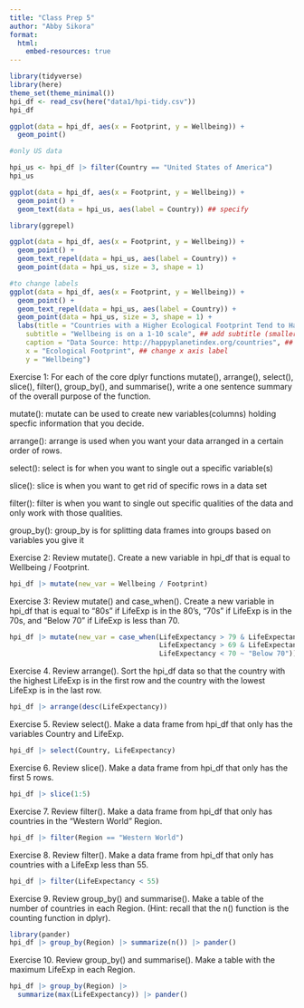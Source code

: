 ```yaml
---
title: "Class Prep 5"
author: "Abby Sikora"
format: 
  html:
    embed-resources: true
---
```


```r
library(tidyverse)
library(here)
theme_set(theme_minimal())
hpi_df <- read_csv(here("data1/hpi-tidy.csv"))
hpi_df
```

```r
ggplot(data = hpi_df, aes(x = Footprint, y = Wellbeing)) +
  geom_point()

#only US data

hpi_us <- hpi_df |> filter(Country == "United States of America")
hpi_us

ggplot(data = hpi_df, aes(x = Footprint, y = Wellbeing)) +
  geom_point() +
  geom_text(data = hpi_us, aes(label = Country)) ## specify

library(ggrepel)

ggplot(data = hpi_df, aes(x = Footprint, y = Wellbeing)) +
  geom_point() +
  geom_text_repel(data = hpi_us, aes(label = Country)) +
  geom_point(data = hpi_us, size = 3, shape = 1)

#to change labels
ggplot(data = hpi_df, aes(x = Footprint, y = Wellbeing)) +
  geom_point() +
  geom_text_repel(data = hpi_us, aes(label = Country)) +
  geom_point(data = hpi_us, size = 3, shape = 1) +
  labs(title = "Countries with a Higher Ecological Footprint Tend to Have Citizens with Higher Wellbeing", ## add title
    subtitle = "Wellbeing is on a 1-10 scale", ## add subtitle (smaller text size than the title)
    caption = "Data Source: http://happyplanetindex.org/countries", ## add caption to the bottom of the figure
    x = "Ecological Footprint", ## change x axis label
    y = "Wellbeing")
```

Exercise 1: For each of the core dplyr functions mutate(), arrange(), select(), slice(), filter(), group_by(), and summarise(), write a one sentence summary of the overall purpose of the function.

mutate(): mutate can be used to create new variables(columns) holding specfic information that you decide.

arrange(): arrange is used when you want your data arranged in a certain order of rows.

select(): select is for when you want to single out a specific variable(s)

slice(): slice is when you want to get rid of specific rows in a data set

filter(): filter is when you want to single out specific qualities of the data and only work with those qualities.

group_by(): group_by is for splitting data frames into groups based on variables you give it


Exercise 2: Review mutate(). Create a new variable in hpi_df that is equal to Wellbeing / Footprint.

```r
hpi_df |> mutate(new_var = Wellbeing / Footprint)
```

Exercise 3: Review mutate() and case_when(). Create a new variable in hpi_df that is equal to "80s" if LifeExp is in the 80’s, "70s" if LifeExp is in the 70s, and "Below 70" if LifeExp is less than 70.

```r
hpi_df |> mutate(new_var = case_when(LifeExpectancy > 79 & LifeExpectancy < 90 ~ "80's",
                                     LifeExpectancy > 69 & LifeExpectancy < 80 ~ "70's",
                                     LifeExpectancy < 70 ~ "Below 70"))
```

Exercise 4. Review arrange(). Sort the hpi_df data so that the country with the highest LifeExp is in the first row and the country with the lowest LifeExp is in the last row.

```r
hpi_df |> arrange(desc(LifeExpectancy))
```

Exercise 5. Review select(). Make a data frame from hpi_df that only has the variables Country and LifeExp.

```r
hpi_df |> select(Country, LifeExpectancy)
```
Exercise 6. Review slice(). Make a data frame from hpi_df that only has the first 5 rows.

```r
hpi_df |> slice(1:5)
```

Exercise 7. Review filter(). Make a data frame from hpi_df that only has countries in the "Western World" Region.

```r
hpi_df |> filter(Region == "Western World")
```

Exercise 8. Review filter(). Make a data frame from hpi_df that only has countries with a LifeExp less than 55.

```r
hpi_df |> filter(LifeExpectancy < 55)
```

Exercise 9. Review group_by() and summarise(). Make a table of the number of countries in each Region. (Hint: recall that the n() function is the counting function in dplyr).

```r
library(pander)
hpi_df |> group_by(Region) |> summarize(n()) |> pander()
```

Exercise 10. Review group_by() and summarise(). Make a table with the maximum LifeExp in each Region.

```r
hpi_df |> group_by(Region) |>
  summarize(max(LifeExpectancy)) |> pander()
```